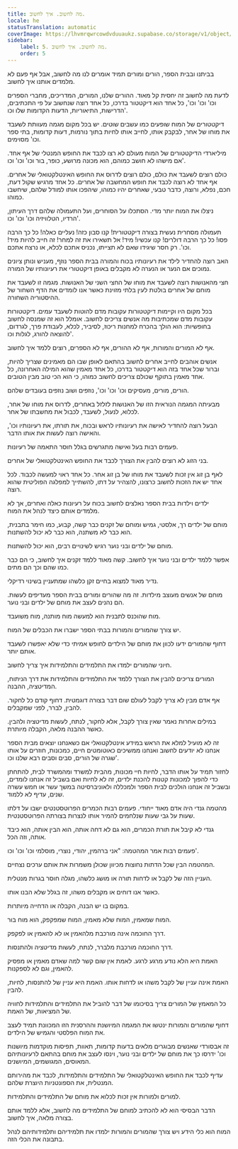 ```yaml
---
title: מה לחשוב. איך לחשוב.
locale: he
statusTranslation: automatic
coverImage: https://lhvmrqwrcowdvduuaukz.supabase.co/storage/v1/object/public/strapi-uploads/small_cover-educacion-fundamental.webp-2d51a7828a2b1309555be27f7e2a61a0.webp
sidebar:
    label: 5. מה לחשוב. איך לחשוב.
    order: 5
---
```

בביתנו ובבית הספר, הורים ומורים תמיד אומרים לנו מה לחשוב, אבל אף פעם לא מלמדים אותנו איך לחשוב.

לדעת מה לחשוב זה יחסית קל מאוד. ההורים שלנו, המורים, המדריכים, מחברי הספרים וכו' וכו' וכו', כל אחד הוא דיקטטור בדרכו, כל אחד רוצה שנחשוב על פי התכתיבים, הדרישות, התיאוריות, הדעות הקדומות שלו וכו'.

דיקטטורים של המוח שופעים כמו עשבים שוטים. יש בכל מקום מגמה מעוותת לשעבד את מוחו של אחר, לבקבק אותו, לחייב אותו לחיות בתוך נורמות, דעות קדומות, בתי ספר וכו' מסוימים.

מיליארדי הדיקטטורים של המוח מעולם לא רצו לכבד את החופש המנטלי של אף אחד. אם מישהו לא חושב כמוהם, הוא מכונה מרושע, כופר, בור וכו' וכו' וכו'.

כולם רוצים לשעבד את כולם, כולם רוצים לדרוס את החופש האינטלקטואלי של אחרים. אף אחד לא רוצה לכבד את חופש המחשבה של אחרים. כל אחד מרגיש שקול דעת, חכם, נפלא, ורוצה, כדבר טבעי, שאחרים יהיו כמוהו, שיהפכו אותו למודל שלהם, שיחשבו כמוהו.

ניצלו את המוח יותר מדי. הסתכלו על הסוחרים, ועל התעמולה שלהם דרך העיתון, הרדיו, הטלוויזיה וכו' וכו' וכו'.

תעמולה מסחרית נעשית בצורה דיקטטורית! קנו סבון כזה! נעליים כאלה! כל כך הרבה פסו! כל כך הרבה דולרים! קנו עכשיו! מיד! אל תשאירו את זה למחר! זה חייב להיות מיד! וכו'. רק חסר שיגידו שאם לא תצייתו, נכניס אתכם לכלא, או נרצח אתכם.

האב רוצה להחדיר לילד את רעיונותיו בכוח והמורה בבית הספר נוזף, מעניש ונותן ציונים נמוכים אם הנער או הנערה לא מקבלים באופן דיקטטורי את רעיונותיו של המורה.

חצי מהאנושות רוצה לשעבד את מוחו של החצי השני של האנושות. מגמה זו לשעבד את מוחם של אחרים בולטת לעין בלתי מזוינת כאשר אנו לומדים את הדף השחור של ההיסטוריה השחורה.

בכל מקום היו וקיימות דיקטטורות עקובות מדם להוטות לשעבד עמים. דיקטטורות עקובות מדם שמכתיבות מה אנשים צריכים לחשוב. אומלל הוא זה שמנסה לחשוב בחופשיות: הוא הולך בהכרח למחנות ריכוז, לסיביר, לכלא, לעבודת פרך, לגרדום, להוצאה להורג, לגלות וכו'.

אף לא המורים והמורות, אף לא ההורים, אף לא הספרים, רוצים ללמד איך לחשוב.

אנשים אוהבים לחייב אחרים לחשוב בהתאם לאופן שבו הם מאמינים שצריך להיות, וברור שכל אחד בזה הוא דיקטטור בדרכו, כל אחד מאמין שהוא המילה האחרונה, כל אחד מאמין בתוקף שכולם צריכים לחשוב כמוהו, כי הוא הכי טוב מבין הטובים.

הורים, מורים, מעסיקים וכו' וכו' וכו', נוזפים ושוב נוזפים בעובדים שלהם.

מבעיתה המגמה הנוראית הזו של האנושות לזלזל באחרים, לדרוס את מוחו של אחר, לכלוא, לנעול, לשעבד, לכבול את מחשבתו של אחר.

הבעל רוצה להחדיר לאישה את רעיונותיו לראש ובכוח, את תורתו, את רעיונותיו וכו', והאישה רוצה לעשות את אותו הדבר.

פעמים רבות בעל ואישה מתגרשים בגלל חוסר התאמה של רעיונות.

בני הזוג לא רוצים להבין את הצורך לכבד את החופש האינטלקטואלי של אחרים.

לאף בן זוג אין זכות לשעבד את מוחו של בן זוג אחר. כל אחד ראוי למעשה לכבוד. לכל אחד יש את הזכות לחשוב כרצונו, להצהיר על דתו, להשתייך למפלגה הפוליטית שהוא רוצה.

ילדים וילדות בבית הספר נאלצים לחשוב בכוח על רעיונות כאלה ואחרים, אך לא מלמדים אותם כיצד לנהל את המוח.

מוחם של ילדים רך, אלסטי, גמיש ומוחם של זקנים כבר קשה, קבוע, כמו חימר בתבנית, הוא כבר לא משתנה, הוא כבר לא יכול להשתנות.

מוחם של ילדים ובני נוער רגיש לשינויים רבים, הוא יכול להשתנות.

אפשר ללמד ילדים ובני נוער איך לחשוב. קשה מאוד ללמד זקנים איך לחשוב, כי הם כבר כמו שהם וכך הם מתים.

נדיר מאוד למצוא בחיים זקן כלשהו שמתעניין בשינוי רדיקלי.

מוחם של אנשים מעוצב מילדות. זה מה שהורים ומורים בבית הספר מעדיפים לעשות. הם נהנים לעצב את מוחם של ילדים ובני נוער.

מוח שהוכנס לתבנית הוא למעשה מוח מותנה, מוח משועבד.

יש צורך שהמורים והמורות בבתי הספר ישברו את הכבלים של המוח.

דחוף שהמורים ידעו לכוון את מוחם של הילדים לחופש אמיתי כדי שלא יאפשרו לשעבד אותם יותר.

חיוני שהמורים ילמדו את התלמידים והתלמידות איך צריך לחשוב.

המורים צריכים להבין את הצורך ללמד את התלמידים והתלמידות את דרך הניתוח, המדיטציה, ההבנה.

אף אדם מבין לא צריך לקבל לעולם שום דבר בצורה דוגמטית. דחוף קודם כל לחקור. להבין, לברר, לפני שמקבלים.

במילים אחרות נאמר שאין צורך לקבל, אלא לחקור, לנתח, לעשות מדיטציה ולהבין. כאשר ההבנה מלאה, הקבלה מיותרת.

זה לא מועיל למלא את הראש במידע אינטלקטואלי אם כשאנחנו יוצאים מבית הספר אנחנו לא יודעים לחשוב ואנחנו ממשיכים כאוטומטים חיים, כמכונות, חוזרים על אותו שגרה של הורים, סבים וסבים רבא שלנו וכו'.

לחזור תמיד על אותו הדבר, לחיות חיי מכונות, מהבית למשרד ומהמשרד לבית, להתחתן כדי להפוך למכונות קטנות להכנת ילדים, זה לא לחיות ואם בשביל זה אנחנו לומדים, ובשביל זה אנחנו הולכים לבית הספר ולמכללה ולאוניברסיטה במשך עשר או חמש עשרה שנים, עדיף לא ללמוד.

מהטמה גנדי היה אדם מאוד ייחודי. פעמים רבות הכמרים הפרוטסטנטים ישבו על דלתו שעות על גבי שעות שנלחמים להמיר אותו לנצרות בצורתה הפרוטסטנטית.

גנדי לא קיבל את תורת הכמרים, הוא גם לא דחה אותה, הוא הבין אותה, הוא כיבד אותה, וזה הכל.

פעמים רבות אמר המהטמה: "אני ברהמין, יהודי, נוצרי, מוסלמי וכו' וכו' וכו'.

המהטמה הבין שכל הדתות נחוצות מכיוון שכולן משמרות את אותם ערכים נצחיים.

העניין הזה של לקבל או לדחות תורה או מושג כלשהו, מגלה חוסר בגרות מנטלית.

כאשר אנו דוחים או מקבלים משהו, זה בגלל שלא הבנו אותו.

במקום בו יש הבנה, הקבלה או הדחייה מיותרות.

המוח שמאמין, המוח שלא מאמין, המוח שמפקפק, הוא מוח בור.

דרך החוכמה אינה מורכבת מלהאמין או לא להאמין או לפקפק.

דרך החוכמה מורכבת מלברר, לנתח, לעשות מדיטציה ולהתנסות.

האמת היא הלא נודע מרגע לרגע. לאמת אין שום קשר למה שאדם מאמין או מפסיק להאמין, וגם לא לספקנות.

האמת אינה עניין של לקבל משהו או לדחות אותו. האמת היא עניין של להתנסות, לחיות, להבין.

כל המאמץ של המורים צריך בסיכומו של דבר להוביל את התלמידים והתלמידות לחוויה של המציאות, של האמת.

דחוף שהמורים והמורות ינטשו את המגמה המיושנת וההרסנית הזו המכוונת תמיד לעצב את המוח הפלסטי והגמיש של הילדים.

זה אבסורדי שאנשים מבוגרים מלאים בדעות קדומות, תאוות, תפיסות מוקדמות מיושנות וכו' ידרסו כך את מוחם של ילדים ובני נוער, וינסו לעצב את מוחם בהתאם לרעיונותיהם המאוסים, המגושמים, המיושנים.

עדיף לכבד את החופש האינטלקטואלי של התלמידים והתלמידות, לכבד את מהירותם המנטלית, את הספונטניות היוצרת שלהם.

למורים ולמורות אין זכות לכלוא את מוחם של התלמידים והתלמידות.

הדבר הבסיסי הוא לא להכתיב למוחם של התלמידים מה לחשוב, אלא ללמד אותם בצורה מלאה, איך לחשוב.

המוח הוא כלי הידע ויש צורך שהמורים והמורות ילמדו את תלמידיהם ותלמידותיהם לנהל בתבונה את הכלי הזה.

